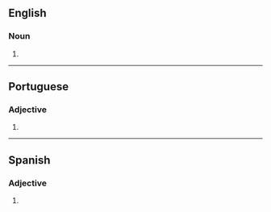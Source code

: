 ==English==

===Noun===
{{head|en|noun plural form}}

# {{plural of|bronco|lang=en}}

----

==Portuguese==

===Adjective===
{{pt-adj-form|m-p}}

# {{pt-adj form of|bronco|m|pl}}

----

==Spanish==

===Adjective===
{{es-adj-form|m-p}}

# {{es-adj form of|bronco|m|pl}}